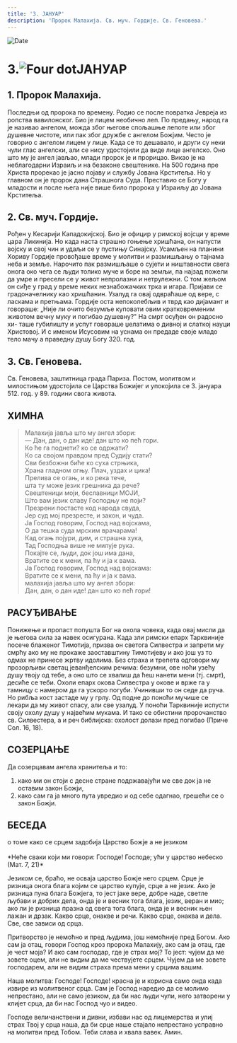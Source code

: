 ```yaml
---
title: '3. ЈАНУАР'
description: 'Пророк Малахија. Св. муч. Гордије. Св. Геновева.'
---
```


<RunningHead />

<Image src="/title-imprint.png" height={68} width={50} alt="Date" className="title-imprint"/>

# <div id="date">3.<Image className="four-dot" src="/four-dot.png" height={15} width={15} alt="Four dot" />ЈАНУАР</div>

## 1. Пророк Малахија.

Последњи од пророка по времену. Родио се после повратка Јевреја из ропства вавилонског. Био је лицем необично леп. По предању, народ га је називао ангелом, можда због његове спољашње лепоте или због душевне чистоте, или пак због дружбе с ангелом Божјим. Често је говорио с ангелом лицем у лице.
Када се то дешавало, и други су неки чули глас ангелски, али се нису удостојили да виде лице ангелско. Оно што му је ангел јављао, млади пророк је и прорицао. Викао је на неблагодарни Израиљ и на безаконе свештенике. На 500 година пре Христа прорекао је јасно
појаву и службу Јована Крститеља. Но у главном он је пророк дана
Страшнога Суда. Преставио се Богу у младости и после њега
није више било пророка у Израиљу до Јована Крститеља.

## 2. Св. муч. Гордије.

Рођен у Кесарији Кападокијској. Био је официр у римској војсци у време цара Ликинија. Но када наста страшно гоњење хришћана, он напусти војску и свој чин и удаљи се у пустињу Синајску. Усамљен на планини Хориву Гордије провођаше време у молитви и размишљању о тајнама неба и земље. Нарочито пак размишљаше о сујети и ништавности свега онога око чега се људи толико муче и боре на земљи, па најзад пожели да умре и пресели
се у живот непролазни и нетрулежни. С том жељом он сиђе у град у
време неких незнабожачких трка и игара. Пријави се градоначелнику као хришћанин. Узалуд га овај одвраћаше од вере, с ласкама
и претњама. Гордије оста непоколебљив и тврд као дијамант и говораше: „Није ли очито безумље куповати овим кратковременим животом вечну муку и погибао душевну?" На смрт осуђен он радосно хи-
таше губилишту и успут говораше џелатима о дивној и слаткој науци Христовој. И с именом Исусовим на уснама он предаде своје младо тело мачу а праведну душу Богу 320. год.

## 3. Св. Геновева.

Св. Геновева, заштитница града Париза. Постом, молитвом и милостињом удостојила се Царства Божијег и упокојила се 3. јануара 512. год. у 89. години свога живота.

## ХИМНА

>Малахија јавља што му ангел збори:  
— Дан, дан, о дан иде! дан што ко пећ гори.  
Ко ће га поднети? ко се одржати?  
Ко са својом правдом пред Судију стати?  
Сви безбожни биће ко суха стрњика,  
Храна гладном огњу. Плач, уздах и цика!  
Прелива се огањ, и ко река тече,  
шта ту може језик грешника да рече?  
Свештеници моји, беславници МОЈИ,  
Што вам језик славу Господњу не поји?  
Презрени постасте код народа свуда,  
Јер суд мој презресте, и закон, и чуда.  
Ја Господ говорим, Господ над војскама,  
О да тешка суда мрским врачарама!  
Кад огањ појури, дим, и страшна хука,  
Тад Господња више не милује рука.  
Покајте се, људи, док још има дана,  
Вратите се к мени, па ћу и ја к вама.  
Ја Господ говорим, Господ над војскама:  
Вратите се к мени, па ћу и ја к вама.  
малахија јавља што му ангел збори:  
Дан, дан, о дан иде! дан што ко пећ гори!  

## РАСУЂИВАЊЕ

Понижење и пропаст попушта Бог на охола човека, када овај мисли да је његова сила за навек осигурана. Када зли римски епарх Тарквиније посече блаженог Тимотија, призва он светога Силвестра и запрети му смрћу ако му не прокаже заоставштину Тимотијеву и ако још уз то одмах не принесе жртву идолима. Без страха и трепета одговори му прозорљиви светац јеванђелским речима: безумни, ове ноћи узећу душу твоју од тебе, а оно што се хвалиш да ћеш нанети мени (тј. смрт), десиће се теби. Охоли епарх окова Силвестра у окове и врже га у тамницу с намером да га ускоро погуби. Учинивши то он седе да руча. Но рибља кост застаде му у грлу. Од подне до поноћи мучише се лекари да му живот спасу, али све узалуд. У поноћи Тарквиније испусти своју охолу душу у највећим мукама. И тако се обистини пророчанство св. Силвестера, а и реч библијска: охолост долази пред погибао (Приче Сол. 16, 18).


## СОЗЕРЦАЊЕ

Да созерцавам ангела хранитеља и то:

1. како ми он стоји с десне стране подржавајући ме све док ја не оставим закон Божји,
2. како сам га ја много пута увредио и од себе одагнао, грешећи се о закон Божји.


## БЕСЕДА
<div style={{textAlign:'center', color:'crimson', fontWeight:'bold'}}>
о томе како се срцем задобија Царство Божје а не језиком
</div>
<br />
<div style={{textAlign:'right'}}>
*Неће сваки који ми говори: Господе! Господе; ући у царство небеско (Мат. 7, 21)*
</div>

Језиком се, браћо, не осваја царство Божје него срцем. Срце је ризница онога блага којим се царство купује, срце а не језик. Ако је ризница пуна блага Божјега, то јест јаке вере, добре наде, светле љубави и добрих дела, онда је и весник тога блага, језик, веран и мио; ако ли је ризница празна од свега тога блага, онда је и весник њен лажан и дрзак. Какво срце, онакве и речи. Какво срце, онаква и дела. Све, све зависи од срца.

Притворство је немоћно и пред људима, још немоћније пред Богом. Ако сам ја отац, говори Господ кроз пророка Малахију, ако сам ја отац, где је чест моја? И ако сам господар, где је страх мој? То јест: чујем да ме зовете оцем, али не видим да ме чествујете срцем. Чујем да ме зовете господарем, али не видим страха према мени у срцима вашим.

Наша молитва: Господе! Господе! красна је и корисна само онда када извире из молитвеног срца. Сам је Господ наредио да се молимо непрестано, али не само језиком, да би нас људи чули, него затворени у клијет срца, да би нас Господ чуо и видео.

Господе величанствени и дивни, избави нас од лицемерства и улиј страх Твој у срца наша, да би срце наше стајало непрестано усправно на молитви пред Тобом. Теби слава и хвала вавек. Амин.